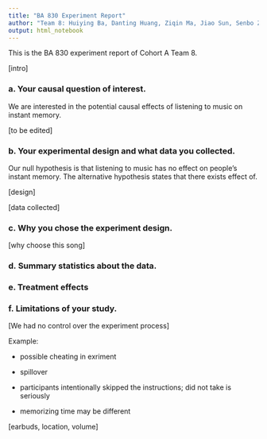 ```yaml
---
title: "BA 830 Experiment Report"
author: "Team 8: Huiying Ba, Danting Huang, Ziqin Ma, Jiao Sun, Senbo Zhang"
output: html_notebook
---
```


This is the BA 830 experiment report of Cohort A Team 8. 

[intro]

### a. Your causal question of interest.

We are interested in the potential causal effects of listening to music on instant memory. 

[to be edited]


### b. Your experimental design and what data you collected.

Our null hypothesis is that listening to music has no effect on people's instant memory. The alternative hypothesis states that there exists effect of.

[design]

[data collected]

### c. Why you chose the experiment design.

[why choose this song]

[why number sequence]: easy to impliment for everyone. No additional skills required. No bias

[Give out QR code randomly]: group members did not know which assignment was given out, hence eliminating xxx bias

### d. Summary statistics about the data.


### e. Treatment effects

### f. Limitations of your study.

[We had no control over the experiment process]

Example: 

- possible cheating in exriment

- spillover

- participants intentionally skipped the instructions; did not take is seriously

- memorizing time may be different

[earbuds, location, volume]





